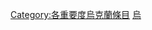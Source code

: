 {{catmore1|[[Wikipedia:烏克蘭專題|Wikipedia:烏克蘭專題]]}}
{{Articles by Importance|topic=乌克兰|project=乌克兰|format=toc}}
{{emptycat}}
[[Category:各重要度烏克蘭條目|Category:各重要度烏克蘭條目]]
[[Category:高重要度條目|烏]]
